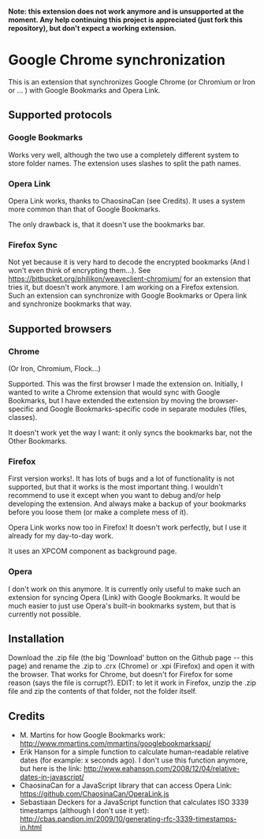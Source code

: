'''Note: this extension does not work anymore and is unsupported at the moment. Any help continuing this project is appreciated (just fork this repository), but don't expect a working extension.'''

= Google Chrome synchronization =

This is an extension that synchronizes Google Chrome (or Chromium or Iron or ... ) with Google Bookmarks and Opera Link.

== Supported protocols ==

=== Google Bookmarks ===

Works very well, although the two use a completely different system to store folder names. The extension uses slashes to split the path names.

=== Opera Link ===

Opera Link works, thanks to ChaosinaCan (see Credits). It uses a system more common than that of Google Bookmarks.

The only drawback is, that it doesn't use the bookmarks bar.


=== Firefox Sync ===

Not yet because it is very hard to decode the encrypted bookmarks (And I won't even think of encrypting them...). See https://bitbucket.org/philikon/weaveclient-chromium/ for an extension that tries it, but doesn't work anymore. I am working on a Firefox extension. Such an extension can synchronize with Google Bookmarks or Opera link and synchronize bookmarks that way.

== Supported browsers ==

=== Chrome ===
(Or Iron, Chromium, Flock...)

Supported. This was the first browser I made the extension on. Initially, I wanted to write a Chrome extension that would sync with Google Bookmarks, but I have extended the extension by moving the browser-specific and Google Bookmarks-specific code in separate modules (files, classes).

It doesn't work yet the way I want: it only syncs the bookmarks bar, not the Other Bookmarks.

=== Firefox ===

First version works!. It has lots of bugs and a lot of functionality is not supported, but that it works is the most important thing. I wouldn't recommend to use it except when you want to debug and/or help developing the extension. And always make a backup of your bookmarks before you loose them (or make a complete mess of it).

Opera Link works now too in Firefox! It doesn't work perfectly, but I use it already for my day-to-day work.

It uses an XPCOM component as background page.

=== Opera ===

I don't work on this anymore. It is currently only useful to make such an extension for syncing Opera (Link) with Google Bookmarks. It would be much easier to just use Opera's built-in bookmarks system, but that is currently not possible.


== Installation ==

Download the .zip file (the big 'Download' button on the Github page -- this page) and rename the .zip to .crx (Chrome) or .xpi (Firefox) and open it with the browser. That works for Chrome, but doesn't for Firefox for some reason (says the file is corrupt?). EDIT: to let it work in Firefox, unzip the .zip file and zip the contents of that folder, not the folder itself.


== Credits ==

* M. Martins for how Google Bookmarks work: http://www.mmartins.com/mmartins/googlebookmarksapi/
* Erik Hanson for a simple function to calculate human-readable relative dates (for example: x seconds ago). I don't use this function anymore, but here is the link: http://www.eahanson.com/2008/12/04/relative-dates-in-javascript/
* ChaosinaCan for a JavaScript library that can access Opera Link: https://github.com/ChaosinaCan/OperaLink.js
* Sebastiaan Deckers for a JavaScript function that calculates ISO 3339 timestamps (although I don't use it yet): http://cbas.pandion.im/2009/10/generating-rfc-3339-timestamps-in.html
